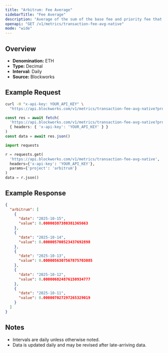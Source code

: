 ```yaml
---
title: "Arbitrum: Fee Average"
sidebarTitle: "Fee Average"
description: "Average of the sum of the base fee and priority fee that day in native chain token"
openapi: "GET /v1/metrics/transaction-fee-avg-native"
mode: "wide"
---
```


## Overview

- **Denomination:** ETH
- **Type:** Decimal
- **Interval:** Daily
- **Source:** Blockworks

## Example Request

<CodeGroup>

```bash cURL
curl -H "x-api-key: YOUR_API_KEY" \
  "https://api.blockworks.com/v1/metrics/transaction-fee-avg-native?project=arbitrum"
```

```typescript TypeScript
const res = await fetch(
  'https://api.blockworks.com/v1/metrics/transaction-fee-avg-native?project=arbitrum',
  { headers: { 'x-api-key': 'YOUR_API_KEY' } }
)
const data = await res.json()
```

```python Python
import requests

r = requests.get(
  'https://api.blockworks.com/v1/metrics/transaction-fee-avg-native',
  headers={'x-api-key': 'YOUR_API_KEY'},
  params={'project': 'arbitrum'}
)
data = r.json()
```

</CodeGroup>

## Example Response

```json
{
  "arbitrum": [
    {
      "date": "2025-10-15",
      "value": 0.00000387380381365663
    },
    {
      "date": "2025-10-14",
      "value": 0.000005700523437692898
    },
    {
      "date": "2025-10-13",
      "value": 0.0000056307567875703085
    },
    {
      "date": "2025-10-12",
      "value": 0.000006824876150934777
    },
    {
      "date": "2025-10-11",
      "value": 0.000007027297265329019
    }
  ]
}
```

## Notes
- Intervals are daily unless otherwise noted.
- Data is updated daily and may be revised after late-arriving data.